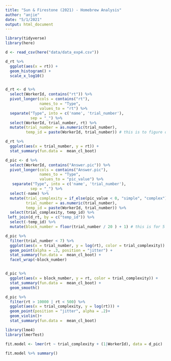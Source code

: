 ```yaml
---
title: "Sun & Firestone (2021) - Homebrew Analysis"
author: "anjie"
date: "5/1/2021"
output: html_document
---
```

```r
library(tidyverse)
library(here)
```

```r
d <- read_csv(here("data/data_exp4.csv"))
```


```r
d_rt %>% 
  ggplot(aes(x = rt)) + 
  geom_histogram() + 
  scale_x_log10()
```

```r

```




```r
d_rt <- d %>% 
  select(WorkerId, contains("rt")) %>% 
  pivot_longer(cols = contains("rt"), 
               names_to = "Type", 
               values_to = "rt") %>% 
  separate("Type", into = c('name', 'trial_number'), 
           sep = "_") %>% 
  select(WorkerId, trial_number, rt) %>% 
  mutate(trial_number = as.numeric(trial_number), 
         temp_id = paste(WorkerId, trial_number)) # this is to figure out which trials are missing

d_rt %>% 
  ggplot(aes(x = trial_number, y = rt)) + 
  stat_summary(fun.data =  mean_cl_boot)
```




```r

d_pic <- d %>% 
  select(WorkerId, contains("Answer.pic")) %>% 
  pivot_longer(cols = contains("Answer.pic"), 
               names_to = "Type", 
               values_to = "pic_value") %>% 
   separate("Type", into = c('name', 'trial_number'), 
           sep = "_") %>% 
  select(-name) %>% 
  mutate(trial_complexity = if_else(pic_value < 0, "simple", "complex"), 
         trial_number = as.numeric(trial_number), 
         temp_id = paste(WorkerId, trial_number)) %>% 
  select(trial_complexity, temp_id) %>% 
 left_join(d_rt, by = c("temp_id")) %>% 
  select(-temp_id) %>% 
  mutate(block_number = floor(trial_number / 20 ) + 1) # this is for 5 blocks, each block has 20 trials 

d_pic %>% 
  filter(trial_number < 7) %>% 
  ggplot(aes(x = trial_number, y = log(rt), color = trial_complexity)) + 
  geom_point(alpha = .3, position = "jitter") + 
  stat_summary(fun.data =  mean_cl_boot) +
  facet_wrap(~block_number)


d_pic %>% 
  ggplot(aes(x = block_number, y = rt, color = trial_complexity)) + 
  stat_summary(fun.data =  mean_cl_boot) + 
  geom_smooth()
```

```r
d_pic %>% 
  filter(rt > 10000 | rt < 500) %>% 
  ggplot(aes(x = trial_complexity, y = log(rt))) + 
  geom_point(position = "jitter", alpha = .2)+
  geom_violin()+
  stat_summary(fun.data =  mean_cl_boot) 
```

```r
library(lme4)
library(lmerTest)

fit.model <- lmer(rt ~ trial_complexity + (1|WorkerId), data = d_pic)

fit.model %>% summary()
```




